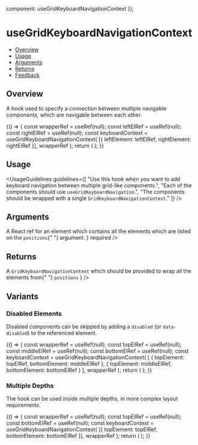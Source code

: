 
  component: useGridKeyboardNavigationContext
});

<Meta
  title="Hooks/useGridKeyboardNavigationContext"
  component={useGridKeyboardNavigationContext}
  argTypes={metaSettings.argTypes}
  decorators={metaSettings.decorators}
/>

<!--- Component documentation -->

# useGridKeyboardNavigationContext

- [Overview](#overview)
- [Usage](#usage)
- [Arguments](#arguments)
- [Returns](#returns)
- [Feedback](#feedback)

## Overview

A hook used to specify a connection between multiple navigable components, which are navigable between each other.

<Canvas>
  <Story name="Overview">
    {() => {
      const wrapperRef = useRef(null);
      const leftElRef = useRef(null);
      const rightElRef = useRef(null);
      const keyboardContext = useGridKeyboardNavigationContext(
        [{ leftElement: leftElRef, rightElement: rightElRef }],
        wrapperRef
      );
      return (
        <GridKeyboardNavigationContext.Provider value={keyboardContext}>
          <Flex ref={wrapperRef}>
            <DummyNavigableGrid ref={leftElRef} itemsCount={15} numberOfItemsInLine={4} itemPrefix="L " />
            <DummyNavigableGrid ref={rightElRef} itemsCount={7} numberOfItemsInLine={2} itemPrefix="R " />
          </Flex>
        </GridKeyboardNavigationContext.Provider>
      );
    }}
  </Story>
</Canvas>

## Usage

<UsageGuidelines
  guidelines={[
    "Use this hook when you want to add keyboard navigation between multiple grid-like components.",
    "Each of the components should use `useGridKeyboardNavigation`.",
    "The components should be wrapped with a single `GridKeyboardNavigationContext`."
  ]}
/>

## Arguments

<FunctionArguments>
  <FunctionArgument
    name="positions"
    type="Array[ { topElement: React.MutableRefObject, bottomElement: React.MutableRefObject } | { leftElement: React.MutableRefObject, rightElement: React.MutableRefObject } ]"
    description="An array of relations between pairs of elements"
    required
  />
  <FunctionArgument
    name="wrapperRef"
    type="React.MutableRefObject"
    description={
      <>
        A React ref for an element which contains all the elements which are listed on the <code>positions</code>{" "}
        argument.
      </>
    }
    required
  />
</FunctionArguments>

## Returns

<FunctionArguments>
  <FunctionArgument
    name="result"
    type="Object"
    description={
      <>
        A <code>GridKeyboardNavigationContext</code> which should be provided to wrap all the elements from{" "}
        <code>positions</code>
      </>
    }
  />
</FunctionArguments>

## Variants

### Disabled Elements

Disabled components can be skipped by adding a `disabled` (or `data-disabled`) to the referenced element.

<Canvas>
  <Story name="Disabled Elements">
    {() => {
      const wrapperRef = useRef(null);
      const topElRef = useRef(null);
      const middleElRef = useRef(null);
      const bottomElRef = useRef(null);
      const keyboardContext = useGridKeyboardNavigationContext(
        [
          { topElement: topElRef, bottomElement: middleElRef },
          { topElement: middleElRef, bottomElement: bottomElRef }
        ],
        wrapperRef
      );
      return (
        <GridKeyboardNavigationContext.Provider value={keyboardContext}>
          <Flex
            ref={wrapperRef}
            direction={Flex.directions.COLUMN}
            justify={Flex.align.CENTER}
            className="use-grid-keyboard-dummy-grid-wrapper"
          >
            <DummyNavigableGrid ref={topElRef} itemsCount={3} numberOfItemsInLine={3} itemPrefix="T " />
            <DummyNavigableGrid ref={middleElRef} itemsCount={3} numberOfItemsInLine={3} itemPrefix="M " disabled />
            <DummyNavigableGrid ref={bottomElRef} itemsCount={3} numberOfItemsInLine={3} itemPrefix="B " />
          </Flex>
        </GridKeyboardNavigationContext.Provider>
      );
    }}
  </Story>
</Canvas>

### Multiple Depths

The hook can be used inside multiple depths, in more complex layout requirements.

<Canvas>
  <Story name="Multiple Depths">
    {() => {
      const wrapperRef = useRef(null);
      const topElRef = useRef(null);
      const bottomElRef = useRef(null);
      const keyboardContext = useGridKeyboardNavigationContext(
        [{ topElement: topElRef, bottomElement: bottomElRef }],
        wrapperRef
      );
      return (
        <GridKeyboardNavigationContext.Provider value={keyboardContext}>
          <Flex ref={wrapperRef} direction={Flex.directions.COLUMN}>
            <LayoutWithInnerKeyboardNavigation ref={topElRef} />
            <LayoutWithInnerKeyboardNavigation ref={bottomElRef} />
          </Flex>
        </GridKeyboardNavigationContext.Provider>
      );
    }}
  </Story>
</Canvas>
